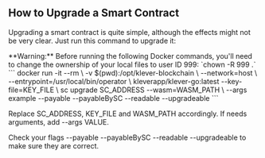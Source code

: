 ## How to Upgrade a Smart Contract

Upgrading a smart contract is quite simple, although the effects might not be very clear. Just run this command to upgrade it:

<Note color="yellow">
    **Warning:** Before running the following Docker commands, you'll need to change the ownership of your local files to user ID 999: `chown -R 999 .`
</Note>
```
docker run -it --rm \
    -v $(pwd):/opt/klever-blockchain \
    --network=host \
    --entrypoint=/usr/local/bin/operator \
    kleverapp/klever-go:latest  --key-file=KEY_FILE \
    sc upgrade SC_ADDRESS --wasm=WASM_PATH \
     --args example --payable --payableBySC --readable --upgradeable
```

Replace SC_ADDRESS, KEY_FILE and WASM_PATH accordingly. If needs arguments, add --args VALUE.

Check your flags --payable --payableBySC --readable --upgradeable to make sure they are correct.
